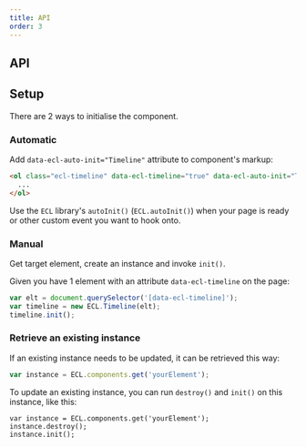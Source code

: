 ```yaml
---
title: API
order: 3
---
```



## API

<TimelineJSDoc />

## Setup

There are 2 ways to initialise the component.

### Automatic

Add `data-ecl-auto-init="Timeline"` attribute to component's markup:

```html
<ol class="ecl-timeline" data-ecl-timeline="true" data-ecl-auto-init="Timeline">
  ...
</ol>
```

Use the `ECL` library's `autoInit()` (`ECL.autoInit()`) when your page is ready or other custom event you want to hook onto.

### Manual

Get target element, create an instance and invoke `init()`.

Given you have 1 element with an attribute `data-ecl-timeline` on the page:

```js
var elt = document.querySelector('[data-ecl-timeline]');
var timeline = new ECL.Timeline(elt);
timeline.init();
```

### Retrieve an existing instance

If an existing instance needs to be updated, it can be retrieved this way:

```js
var instance = ECL.components.get('yourElement');
```

To update an existing instance, you can run `destroy()` and `init()` on this instance, like this:

```
var instance = ECL.components.get('yourElement');
instance.destroy();
instance.init();
```
